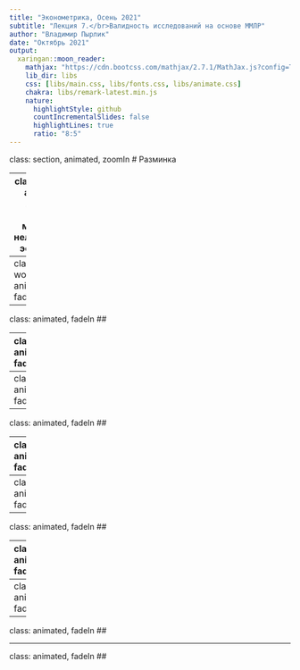 ```yaml
---
title: "Эконометрика, Осень 2021"
subtitle: "Лекция 7.</br>Валидность исследований на основе ММЛР"
author: "Владимир Пырлик"
date: "Октябрь 2021"
output:
  xaringan::moon_reader:
    mathjax: "https://cdn.bootcss.com/mathjax/2.7.1/MathJax.js?config=TeX-MML-AM_HTMLorMML"
    lib_dir: libs
    css: [libs/main.css, libs/fonts.css, libs/animate.css]
    chakra: libs/remark-latest.min.js
    nature:
      highlightStyle: github
      countIncrementalSlides: false
      highlightLines: true
      ratio: "8:5"
---
```

class: section, animated, zoomIn
# Разминка

---
class: section, animated, zoomIn
# Оцнка моделей с нелинейными эффектами

---
class: wooclap, animated, fadeIn
```r
  knitr::include_url("https://app.wooclap.com/events/LZFYIZ/questions/6168121d88878c123d66ca15",height="680px")
```
---
class: animated, fadeIn
## 

---
class: animated, fadeIn
## 

---
class: animated, fadeIn
## 

---
class: animated, fadeIn
## 

---
class: animated, fadeIn
## 

---
class: animated, fadeIn
## 

---
class: animated, fadeIn
## 

---
class: animated, fadeIn
## 

---
class: animated, fadeIn
## 

---
class: animated, fadeIn
## 

---
class: animated, fadeIn
## 

